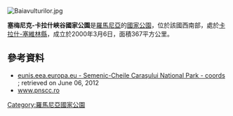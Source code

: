 [[Image:Baiavulturilor.jpg|right]]
{{coord|45.142|N|21.977|E|display=title}}

'''塞梅尼克-卡拉什峽谷國家公園'''是[[羅馬尼亞|羅馬尼亞]]的[[國家公園|國家公園]]，位於該國西南部，處於[[卡拉什-塞維林縣|卡拉什-塞維林縣]]，成立於2000年3月6日，面積367平方公里。

==參考資料==
* [http://eunis.eea.europa.eu/sites/81224 eunis.eea.europa.eu - Semenic-Cheile Caraşului National Park - coords] {{Wayback|url=http://eunis.eea.europa.eu/sites/81224 |date=20160305013923 }}; retrieved on June 06, 2012
* [http://www.pnscc.ro www.pnscc.ro] {{Wayback|url=http://www.pnscc.ro/ |date=20110903174823 }}

{{Romania-geo-stub}}
[[Category:羅馬尼亞國家公園|Category:羅馬尼亞國家公園]]